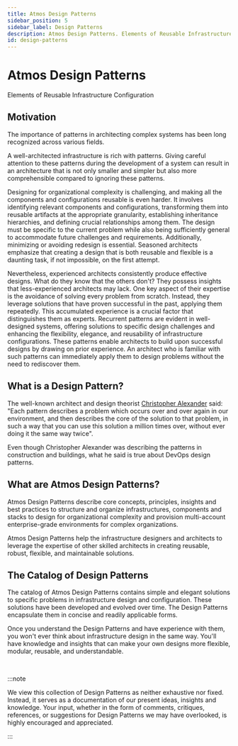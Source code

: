 ```yaml
---
title: Atmos Design Patterns
sidebar_position: 5
sidebar_label: Design Patterns
description: Atmos Design Patterns. Elements of Reusable Infrastructure Configuration
id: design-patterns
---
```



# Atmos Design Patterns

Elements of Reusable Infrastructure Configuration

## Motivation

The importance of patterns in architecting complex systems has been long recognized across various fields.

A well-architected infrastructure is rich with patterns. Giving careful attention to these patterns during the development of a system can result in
an architecture that is not only smaller and simpler but also more comprehensible compared to ignoring these patterns.

Designing for organizational complexity is challenging, and making all the components and configurations reusable is even harder.
It involves identifying relevant components and configurations, transforming them into reusable artifacts at the appropriate granularity,
establishing inheritance hierarchies, and defining crucial relationships among them. The design must be specific to the current problem while also
being sufficiently general to accommodate future challenges and requirements. Additionally, minimizing or avoiding redesign is essential. Seasoned
architects emphasize that creating a design that is both reusable and flexible is a daunting task, if not impossible, on the first attempt.

Nevertheless, experienced architects consistently produce effective designs.
What do they know that the others don't?
They possess insights that less-experienced architects may lack. One key aspect of their expertise is the avoidance of solving every problem from
scratch. Instead, they leverage solutions that have proven successful in the past, applying them repeatedly. This accumulated experience is a crucial
factor that distinguishes them as experts. Recurrent patterns are evident in well-designed systems, offering solutions to specific design challenges
and enhancing the flexibility, elegance, and reusability of infrastructure configurations. These patterns enable architects to build upon successful
designs by drawing on prior experience. An architect who is familiar with such patterns can immediately apply them to design problems without the need
to rediscover them.

## What is a Design Pattern?

The well-known architect and design theorist [Christopher Alexander](https://en.wikipedia.org/wiki/Christopher_Alexander) said: "Each pattern describes a problem which occurs over and over again in our
environment, and then describes the core of the solution to that problem, in such a way that you can use this solution a million times over, without
ever doing it the same way twice".

Even though Christopher Alexander was describing the patterns in construction and buildings, what he said is true about DevOps design patterns.

## What are Atmos Design Patterns?

Atmos Design Patterns describe core concepts, principles, insights and best practices to structure and organize infrastructures, components and
stacks to design for organizational complexity and provision multi-account enterprise-grade environments for complex organizations.

Atmos Design Patterns help the infrastructure designers and architects to leverage the expertise of other skilled architects in creating reusable,
robust, flexible, and maintainable solutions.

## The Catalog of Design Patterns

The catalog of Atmos Design Patterns contains simple and elegant solutions to specific problems in infrastructure design and
configuration. These solutions have been developed and evolved over time. The Design Patterns encapsulate them in concise and readily applicable
forms.

Once you understand the Design Patterns and have experience with them, you won't ever think about infrastructure design in the same way.
You'll have knowledge and insights that can make your own designs more flexible, modular, reusable, and understandable.

<br/>

:::note

We view this collection of Design Patterns as neither exhaustive nor fixed. Instead, it serves as a documentation of our present ideas, insights and
knowledge. Your input, whether in the form of comments, critiques, references, or suggestions for Design Patterns we may have overlooked, is highly
encouraged and appreciated.

:::

<br/>
<br/>

<DocCardList />
